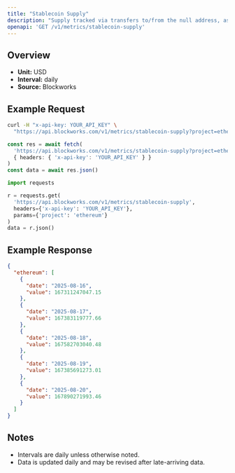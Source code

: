 ```yaml
---
title: "Stablecoin Supply"
description: "Supply tracked via transfers to/from the null address, as well as distinct issuance and redemption events for supported stablecoins. Circulating supply remove supply held in bridges, token treasuries, and known mint/burn addresses."
openapi: 'GET /v1/metrics/stablecoin-supply'
---
```


## Overview

- **Unit:** USD
- **Interval:** daily
- **Source:** Blockworks

## Example Request

<CodeGroup>

```bash cURL
curl -H "x-api-key: YOUR_API_KEY" \
  "https://api.blockworks.com/v1/metrics/stablecoin-supply?project=ethereum"
```

```typescript TypeScript
const res = await fetch(
  'https://api.blockworks.com/v1/metrics/stablecoin-supply?project=ethereum',
  { headers: { 'x-api-key': 'YOUR_API_KEY' } }
)
const data = await res.json()
```

```python Python
import requests

r = requests.get(
  'https://api.blockworks.com/v1/metrics/stablecoin-supply',
  headers={'x-api-key': 'YOUR_API_KEY'},
  params={'project': 'ethereum'}
)
data = r.json()
```

</CodeGroup>

## Example Response

```json
{
  "ethereum": [
    {
      "date": "2025-08-16",
      "value": 167311247047.15
    },
    {
      "date": "2025-08-17",
      "value": 167383119777.66
    },
    {
      "date": "2025-08-18",
      "value": 167582703040.48
    },
    {
      "date": "2025-08-19",
      "value": 167385691273.01
    },
    {
      "date": "2025-08-20",
      "value": 167890271993.46
    }
  ]
}
```

## Notes
- Intervals are daily unless otherwise noted.
- Data is updated daily and may be revised after late-arriving data.
